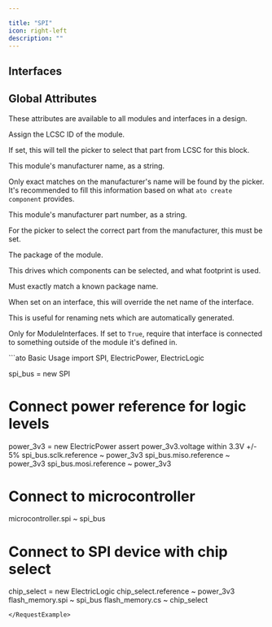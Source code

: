 ```yaml
---

title: "SPI"
icon: right-left
description: ""
---
```



## Interfaces

<ParamField path='miso' type='ElectricLogic'>
</ParamField>

<ParamField path='mosi' type='ElectricLogic'>
</ParamField>

<ParamField path='sclk' type='ElectricLogic'>
</ParamField>


## Global Attributes


These attributes are available to all modules and interfaces in a design.
<ParamField path='lcsc_id' type='str'>

Assign the LCSC ID of the module.

If set, this will tell the picker to select that part from LCSC for this block.
</ParamField>

<ParamField path='manufacturer' type='str'>

This module's manufacturer name, as a string.

Only exact matches on the manufacturer's name will be found by the picker.
It's recommended to fill this information based on what `ato create component`
provides.
</ParamField>

<ParamField path='mpn' type='str'>

This module's manufacturer part number, as a string.

For the picker to select the correct part from the manufacturer,
this must be set.
</ParamField>

<ParamField path='package' type='str'>

The package of the module.

This drives which components can be selected, and what footprint is used.

Must exactly match a known package name.
</ParamField>

<ParamField path='exclude_from_bom' type='bool'>
</ParamField>

<ParamField path='override_net_name' type='str'>

When set on an interface, this will override the net name of the interface.

This is useful for renaming nets which are automatically generated.
</ParamField>

<ParamField path='required' type='bool'>

Only for ModuleInterfaces.
If set to `True`, require that interface is connected to something outside
of the module it's defined in.
</ParamField>

<RequestExample>
```ato Basic Usage
import SPI, ElectricPower, ElectricLogic

spi_bus = new SPI

# Connect power reference for logic levels
power_3v3 = new ElectricPower
assert power_3v3.voltage within 3.3V +/- 5%
spi_bus.sclk.reference ~ power_3v3
spi_bus.miso.reference ~ power_3v3
spi_bus.mosi.reference ~ power_3v3

# Connect to microcontroller
microcontroller.spi ~ spi_bus

# Connect to SPI device with chip select
chip_select = new ElectricLogic
chip_select.reference ~ power_3v3
flash_memory.spi ~ spi_bus
flash_memory.cs ~ chip_select
```
</RequestExample>